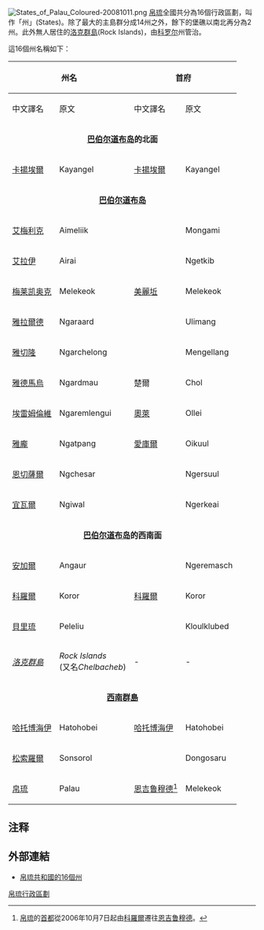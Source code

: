 {{NoteTA
|1=zh-cn:科罗尔;zh-tw:柯羅;zh-hk:科羅爾;zh:柯若;
|2=zh-cn:梅莱凯奥克;zh-tw:美麗坵;
}}
[[File:States_of_Palau_Coloured-20081011.png|thumb]]
[[帛琉|帛琉]]全國共分為16個行政區劃，叫作「州」(States)。除了最大的主島群分成14州之外，餘下的堡礁以南北再分為2州。此外無人居住的[[洛克群島_(帛琉)|洛克群島]](Rock Islands)，由[[科罗尔|科罗尔]]州管治。

這16個州名稱如下：

{| class="wikitable"
! colspan=2 | 州名 || colspan=2 | 首府 
! rowspan=2 | 面積<br />(km²) || rowspan=2 | 人口<br />(2000年統計數字)
|-
| 中文譯名 || 原文 || 中文譯名 || 原文 
|-  
| colspan=6 align=center bgcolor="#EFEFEF" | '''[[巴伯尔道布岛|巴伯尔道布岛]]的北面'''
|-
| [[卡揚埃爾|卡揚埃爾]] || Kayangel || [[卡揚埃爾|卡揚埃爾]] || Kayangel || align="right" | 1 || align="right" | 138
|-  
| colspan=6 align=center bgcolor="#EFEFEF" | '''[[巴伯尔道布岛|巴伯尔道布岛]]'''
|-
| [[艾梅利克州|艾梅利克]] || Aimeliik ||   || Mongami || align="right" | 52 || align="right" | 272 
|-
| [[艾拉伊州|艾拉伊]] || Airai ||   || Ngetkib || align="right" | 44 || align="right" | 2 104
|-
| [[梅莱凯奥克州|梅莱凯奥克]] || Melekeok || [[梅萊凱奧克|美麗坵]] || Melekeok || align="right" | 28 || align="right" | 239
|-
| [[雅拉爾德州|雅拉爾德]] || Ngaraard ||   || Ulimang || align="right" | 36 || align="right" | 638
|-
| [[雅切隆州|雅切隆]] || Ngarchelong ||   || Mengellang || align="right" | 10 || align="right" | 286 
|-
| [[雅德馬烏州|雅德馬烏]] || Ngardmau || 楚爾 || Chol|| align="right" | 47 || align="right" | 221
|-
| [[埃雷姆倫維州|埃雷姆倫維]] || Ngaremlengui || [[奧萊|奧萊]] || Ollei|| align="right" | 65 || align="right" | 367
|-
| [[雅龐|雅龐]] || Ngatpang || [[愛庫爾|愛庫爾]] || Oikuul || align="right" | 47 || align="right" | 280
|-
| [[恩切薩爾州|恩切薩爾]] || Ngchesar ||   || Ngersuul || align="right" | 41 || align="right" | 267 
|-
| [[宜瓦尔州|宜瓦爾]] || Ngiwal ||   || Ngerkeai || align="right" | 26 || align="right" | 193
|-  
| colspan=4 align=center bgcolor="#EFEFEF" | '''[[巴伯尔道布岛|巴伯尔道布岛]]的西南面'''
|-
| [[安加爾|安加爾]] || Angaur ||   || Ngeremasch || align="right" | 8 || align="right" | 188
|-
| [[科羅爾|科羅爾]] || Koror || [[科羅爾|科羅爾]] || Koror || align="right" | 18 || align="right" | 13 303
|-
| [[貝里琉|貝里琉]] || Peleliu ||   || Kloulklubed || align="right" | 13 || align="right" | 571
|-
| ''[[洛克群島_(帛琉)|洛克群島]]'' || ''Rock Islands''<br />(又名''Chelbacheb'') || - || - || align="right" | ''47'' || align="right" | -
|-  
| colspan=4 align=center bgcolor="#EFEFEF" | '''[[西南群島_(帛琉)|西南群島]]'''
|-
| [[哈托博海伊州|哈托博海伊]] || Hatohobei || [[哈托博海伊|哈托博海伊]] || Hatohobei || align="right" | 1 || align="right" | 23 
|-
| [[松索羅爾|松索羅爾]] || Sonsorol ||   || Dongosaru || align="right" | 3 || align="right" | 39 
|- style="background: #CCC;" 
| [[帛琉|帛琉]] || Palau || [[恩吉鲁穆德|恩吉鲁穆德]]<ref>[[帛琉|帛琉]]的[[首都|首都]]從2006年10月7日起由[[科羅爾|科羅爾]]遷往[[恩吉鲁穆德|恩吉鲁穆德]]。</ref>|| Melekeok || align="right" | 444 || align="right" | 19 129 
|}

== 注释 ==
{{reflist}}

== 外部連結 ==
*[https://web.archive.org/web/20080512090826/http://www.palaugov.net/states/ststegov.html 帛琉共和國的16個州]

{{大洋洲题目|行政区划}}
<!--Categories-->
<!--Other languages-->

[[Category:帛琉行政區劃|]]